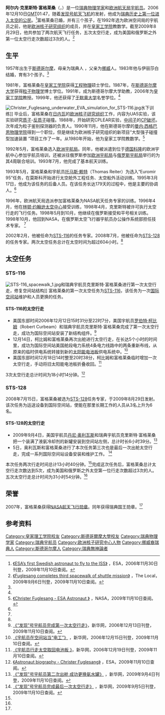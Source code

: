 {{宇航员信息框
| 姓名          = 克里斯特·富格莱桑
| 照片          = Christer Fuglesang.jpg
| 标题          = 欧洲航天局航天员
| 国籍          = {{flagicon|Sweden}} [[瑞典|瑞典]]
| 出生日期      = {{birth date and age|1957|3|18}}
| 出生地点      = [[瑞典|瑞典]][[斯德哥尔摩|斯德哥尔摩]]
| 之前职业      = [[物理学家|物理学家]]
| 太空时间      = 26天17小时38分钟
| 任务          = [[STS-116|STS-116]]、[[STS-128|STS-128]]
| 任务徽章      = [[Image:Sts-116-patch.png|30px]] [[Image:STS-128_patch.png|35px]]
|}}

'''阿尔内·克里斯特·富格莱桑'''（{{lang|sv|Arne Christer Fuglesang}}，{{bd|1957年|3月18日|||}}）是一位[[瑞典|瑞典]][[物理学家|物理学家]]和[[欧洲航天局|欧洲航天局]][[宇航员|宇航员]]。2006年12月10日[[GMT|GMT]]01:47，随着[[发现号航天飞机|发现号航天飞机]]的发射，他成为[[各国宇航员首次上天时间表|瑞典历史上第一位进入太空的公民]]。<ref>[http://www.esa.int/esaCP/SEMZ6DD4VUE_Life_0.html 《ESA’s first Swedish astronaut to fly to the ISS》] {{Wayback|url=http://www.esa.int/esaCP/SEMZ6DD4VUE_Life_0.html |date=20070102150600 }}，ESA，2006年11月30日刊登，2009年11月10日查阅。</ref>富格莱桑已婚，并有三个孩子，在1992年选为欧洲空间局的宇航员之前，他是[[欧洲核子研究组织|欧洲核子研究组织]]的成员，并在[[皇家工学院|皇家工学院]]教数学。截至2009年8月29日，他共参加了两次航天飞行任务，五次太空行走，成为美国和俄罗斯之外第一位太空行走次数超过3次的人。<ref>[http://www.thelocal.se/21908/20090906/ 《Fuglesang completes third spacewalk of shuttle mission》] {{Wayback|url=http://www.thelocal.se/21908/20090906/ |date=20120710165930 }}，The Local，2009年9月6日刊登，2009年11月10日查阅。</ref>

== 生平 ==
1957年出生于[[斯德哥尔摩|斯德哥尔摩]]，母亲为瑞典人 ，父亲为[[挪威|挪威]]人。1983年他与伊丽莎白结婚，育有3个孩子。<ref name="esa"/>

1981年，富格莱桑在[[皇家工学院|皇家工学院]]获得[[工程物理|工程物理]]硕士学位。1987年，在[[斯德哥尔摩大学|斯德哥尔摩大学]]获得[[粒子物理学|粒子物理学]]博士学位。1991年，成为斯德哥尔摩大学助教，2006年为[[皇家工学院|皇家工学院]]教授。1999年，他还获得了[[于默奧大学|于默奧大学]]名誉学位。<ref name="esa"/>

[[File:Christer_Fuglesang_underwater_EVA_simulation_for_STS-116.jpg|thumb]]水下训练]]
毕业后，富格莱桑在[[日内瓦|日内瓦]]的[[欧洲核子研究组织|欧洲核子研究组织]]工作，内容为UA5实验，该实验研究[[质子|质子]]-[[反质子|反质子]]碰撞。1988年，开始研究CPLEAR实验，[[中间子|中间子]]的[[CP破坏|CP破坏]]。次年成为粒子鉴别探测器的负责人。1990年11月，他在斯德哥尔摩的[[曼内·西格巴恩物理学院|曼内·西格巴恩物理学院]]得到一个职位，但是继续为欧洲核子研究组织的新项目“大型强子碰撞型加速装置 ”项目工作了一年。从1980年开始，他为皇家工学院教数学。<ref name="NASA">[http://www.jsc.nasa.gov/Bios/htmlbios/fuglesan.html 《Christer Fuglesang - ESA Astronaut 》] {{Wayback|url=http://www.jsc.nasa.gov/Bios/htmlbios/fuglesan.html |date=20220119192510 }}，NASA，2009年11月10日查阅。</ref>

1992年5月，富格莱桑选入[[欧洲宇航局|欧洲宇航局]]。同年，他被派遣到位于[[德国|德国]][[科隆|科隆]]的欧洲宇航中心参加宇航员培训，还被派往俄罗斯参加[[欧洲宇航局|欧洲宇航局]]与[[俄罗斯宇航局|俄罗斯宇航局]]举行的为其4周联合培训。1993年7月，他完成了基本航天训练。

1993年5月，富格莱桑和宇航员[[托马斯·赖特|托马斯·赖特]]（Thomas Reiter）为选入“Euromir 95”任务，在莫斯科开始进行太空舱外工程任务、太空船外活动训练。1995年3月17日，他成为该任务的后备人员。在该任务长达179天的过程中，他是主要的协调人。<ref name="NASA"/>

1996年，欧洲航天局选派参加富格莱桑为NASA航天任务专家的训练。1996年4月，他在[[林顿·约翰逊太空中心|林顿·约翰逊太空中心]]接受训练，1998年4月，克里斯特被许可执行太空行走的飞行任务。1998年5月到10月，他继续在俄罗斯接受和平号相关训练。1998年10月，他回到NASA，在俄罗斯太空飞行器宇航员办公操作系统部担任技术专家。 <ref name="NASA"/>

2002年2月，他被任命为[[STS-116|STS-116]]的任务专家。2008年7月，他被任命为[[STS-128|STS-128]]的任务专家。两次太空任务总计在太空时间为超过604小时。<ref name="NASA"/>

==太空任务==
===STS-116===
[[File:STS-116_spacewalk_1.jpg|thumb]]和瑞典宇航员克里斯特·富格莱桑进行第一次太空行走，修复空间站结构]]
富格莱桑的第一次太空任务为[[STS-116|STS-116]]，该任务为一次[[国际空间站|国际空间站]]维护和人员更换的任务。

====STS-116的太空行走====
* 美国东部时间2006年12月12日15时31分至22时7分，美国宇航员[[罗伯特·柯比姆|罗伯特·柯比姆]]（Robert Curbeam）和瑞典宇航员克里斯特·富格莱桑完成了第一次太空行走，成功为国际空间站安装了新结构组件。<ref>[http://news.xinhuanet.com/world/2006-12/13/content_5480591.htm 《“发现”号宇航员完成第一次太空行走》]，新华网，2006年12月13日刊登，2009年11月10日查阅。</ref>
* 12月14日，柯比姆和富格莱桑再次出舱进行太空行走，在长达5个小时的时间里，成功为国际空间站美国舱段电力系统4条电力线路中的两条重新布线，从原来的临时供电系统转接到新的[[太阳能电池板|太阳能电池板]]供电系统中。<ref>[http://news.xinhuanet.com/world/2006-12/15/content_5490865.htm 《宇航员在空间站当“电工”》] {{Wayback|url=http://news.xinhuanet.com/world/2006-12/15/content_5490865.htm |date=20070129005107 }}，新华网，2006年12月15日刊登，2009年11月10日查阅。</ref>
* 美国东部时间12月18日14时整至20时38分，柯比姆和富格莱桑临时增加一次太空行走，手动将旧太阳能电池板折叠收回。<ref>[http://news.xinhuanet.com/world/2006-12/19/content_5506507.htm 《宇航员行走太空取回电池板 》]，新华网，2006年12月19日刊登，2009年11月10日查阅。</ref>

3次太空行走总计时间为18小时14分钟。<ref name="esa">[http://www.esa.int/esaHS/ESAOUUZUMOC_astronauts_0.html 《Astronaut biography - Christer Fuglesang》] {{Wayback|url=http://www.esa.int/esaHS/ESAOUUZUMOC_astronauts_0.html |date=20200604021419 }}，ESA，2009年11月10日查阅。</ref>

===STS-128===
2008年7月15日，富格莱桑被选为[[STS-128|STS-128]]任务专家，于2009年8月29日发射。该次任务为运送设备到国际空间站，使能在那里长期工作的人员从3名上升为6名。
====STS-128的太空行走====
*2009年9月4日，美国宇航员[[丹尼·奥利瓦斯|丹尼·奥利瓦斯]]和瑞典宇航员克里斯特·富格莱桑把一个装满了液氨冷却剂的新罐安装到空间站左侧，总计时长6小时39分。<ref>[http://news.xinhuanet.com/tech/2009-09/04/content_11996711.htm 《"发现"号宇航员第二次出舱 成功更换氨水罐》] {{Wayback|url=http://news.xinhuanet.com/tech/2009-09/04/content_11996711.htm |date=20090911074941 }}，新华网，2009年9月4日刊登，2009年11月10日查阅。</ref>
*5日，奥利瓦斯和富格莱桑进行了本次任务第三次也是最后一次出舱太空行走，完成一系列国际空间站设备安装和维护工作。 <ref>[http://news.xinhuanet.com/world/2009-09/06/content_12004731.htm 《“发现”号宇航员完成最后一次太空行走》] {{Wayback|url=http://news.xinhuanet.com/world/2009-09/06/content_12004731.htm |date=20090912000505 }}，新华网，2009年9月5日刊登，2009年11月10日查阅。</ref>

本次任务两次行走时间总计13小时40分钟。<ref name="esa"/>完成这次任务后，富格莱桑总计太空行走次数达到5次，成为美国和俄罗斯之外太空第一位行走次数超过3次的人。五次太空行走总计时间为31小时54分钟。<ref name="esa"/>

==荣誉==
2007年，富格莱桑获得[[NASA航天飞行勋章|NASA航天飞行勋章]]。同年获得瑞典国王勋章。<ref name="esa"/>

==参考资料==
{{reflist|2}}

{{Authority control}}
{{DEFAULTSORT:Fuglesang, Christer}}
[[Category:皇家理工学院校友|Category:皇家理工学院校友]]
[[Category:斯德哥爾摩大學校友|Category:斯德哥爾摩大學校友]]
[[Category:瑞典物理学家|Category:瑞典物理学家]]
[[Category:瑞典宇航员|Category:瑞典宇航员]]
[[Category:欧洲核子研究中心人物|Category:欧洲核子研究中心人物]]
[[Category:挪威裔瑞典人|Category:挪威裔瑞典人]]
[[Category:斯德哥尔摩人|Category:斯德哥尔摩人]]
[[Category:瑞典無神論者|Category:瑞典無神論者]]